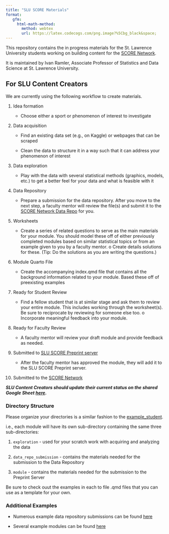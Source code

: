 ```yaml
---
title: "SLU SCORE Materials"
format:
   gfm:
     html-math-method: 
       method: webtex
       url: https://latex.codecogs.com/png.image?%5Cbg_black&space;
---
```


This repository contains the in progress materials for the St. Lawrence University students working on building content for the [SCORE Network](https://scorenetwork.org/){target="_blank"}.

It is maintained by Ivan Ramler, Associate Professor of Statistics and Data Science at St. Lawrence University.

## For SLU Content Creators

We are currently using the following workflow to create materials.

1.  Idea formation

    -   Choose either a sport or phenomenon of interest to investigate

2.  Data acquisition

    -   Find an existing data set (e.g., on Kaggle) or webpages that can be scraped

    -   Clean the data to structure it in a way such that it can address your phenomenon of interest

3.  Data exploration

    -   Play with the data with several statistical methods (graphics, models, etc.) to get a better feel for your data and what is feasible with it

4.  Data Repository

    -   Prepare a submission for the data repository. After you move to the next step, a faculty mentor will review the file(s) and submit it to the [SCORE Network Data Repo](https://data.scorenetwork.org/){target="_blank"} for you.

5.  Worksheets

    -   Create a series of related questions to serve as the main materials for your module. You should model these off of either previously completed modules based on similar statistical topics or from an example given to you by a faculty mentor. o Create details solutions for these. (Tip: Do the solutions as you are writing the questions.)

6.  Module Quarto File

    -   Create the accompanying index.qmd file that contains all the background information related to your module. Based these off of preexisting examples

7.  Ready for Student Review

    -   Find a fellow student that is at similar stage and ask them to review your entire module. This includes working through the worksheet(s). Be sure to reciprocate by reviewing for someone else too. o Incorporate meaningful feedback into your module.

8.  Ready for Faculty Review

    -   A faculty mentor will review your draft module and provide feedback as needed.

9.  Submitted to [SLU SCORE Preprint server](https://iramler.github.io/slu_score_preprints/){target="_blank"}

    -   After the faculty mentor has approved the module, they will add it to the SLU SCORE Preprint server.

10. Submitted to the [SCORE Network](https://scorenetwork.org/submissions.html){target="_blank"}

***SLU Content Creators should update their current status on the shared Google Sheet [here](https://docs.google.com/spreadsheets/d/1j5RsbEb5WMKmQo50e6cLg1d8jb23Wdlbc5o5jl1OwUg/edit?usp=sharing){target="_blank"}.***

### Directory Structure

Please organize your directories is a similar fashion to the [example_student](example_student/){target="_blank"}.

i.e., each module will have its own sub-directory containing the same three sub-directories:

1)  `exploration` - used for your scratch work with acquiring and analyzing the data

2)  `data_repo_submission` - contains the materials needed for the submission to the Data Repository

3)  `module` - contains the materials needed for the submission to the Preprint Server

Be sure to check ouut the examples in each to file .qmd files that you can use as a template for your own.

### Additional Examples

-   Numerous example data repository submissions can be found [here](data_repo_submissions/){target="_blank"}

-   Several example modules can be found [here](example_module/){target="_blank"}
